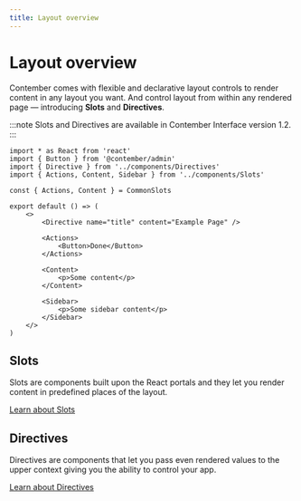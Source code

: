 ```yaml
---
title: Layout overview
---
```


# Layout overview

Contember comes with flexible and declarative layout controls to render content in any layout you want.
And control layout from within any rendered page — introducing **Slots** and **Directives**.

:::note Slots and Directives are available in Contember Interface version 1.2.
:::

```tsx title="admin/pages/example.tsx" {3,4,6,10,12-14,16-18,20-22}
import * as React from 'react'
import { Button } from '@contember/admin'
import { Directive } from '../components/Directives'
import { Actions, Content, Sidebar } from '../components/Slots'

const { Actions, Content } = CommonSlots

export default () => (
	<>
		<Directive name="title" content="Example Page" />

		<Actions>
			<Button>Done</Button>
		</Actions>

		<Content>
			<p>Some content</p>
		</Content>

		<Sidebar>
			<p>Some sidebar content</p>
		</Sidebar>
	</>
)
```

## Slots

Slots are components built upon the React portals and they let you render content
in predefined places of the layout.

[Learn about Slots](/reference/admin/layouts/slots)

## Directives

Directives are components that let you pass even rendered values to the upper context
giving you the ability to control your app.

[Learn about Directives](/reference/admin/layouts/directives)
